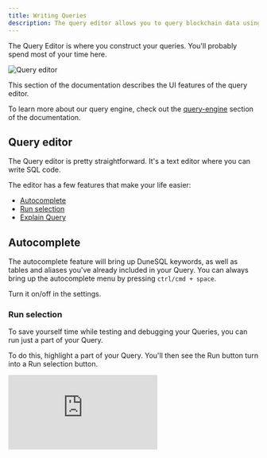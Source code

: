 ```yaml
---
title: Writing Queries
description: The query editor allows you to query blockchain data using DuneSQL.
---
```


The Query Editor is where you construct your queries. You'll probably spend most of your time here.

![Query editor](web-app/query-editor/images/query-window/query-window.png)

This section of the documentation describes the UI features of the query editor.

To learn more about our query engine, check out the [query-engine](query-engine/index.mdx) section of the documentation.



## Query editor

The Query editor is pretty straightforward. It's a text editor where you can write SQL code.

The editor has a few features that make your life easier:

- [Autocomplete](#autocomplete)
- [Run selection](#run-selection)
- [Explain Query](#explain-query)


## Autocomplete

The autocomplete feature will bring up DuneSQL keywords, as well as tables and aliases you've already included in your Query.
You can always bring up the autocomplete menu by pressing `ctrl/cmd + space`.

Turn it on/off in the settings.

### Run selection

To save yourself time while testing and debugging your Queries, you can run just a part of your Query.

To do this, highlight a part of your Query. You'll then see the Run button turn into a Run selection button.

<div
  style={{
    position: "relative",
    paddingBottom: "calc(67.66666666666666% + 41px)",
    height: 0
  }}
>
  <iframe
    src="https://demo.arcade.software/Jb2fyuNXBUSLAcMyAOsH?embed"
    frameBorder={0}
    loading="lazy"
    webkitallowfullscreen=""
    mozallowfullscreen=""
    allowFullScreen=""
    style={{
      position: "absolute",
      top: 0,
      left: 0,
      width: "100%",
      height: "100%",
      colorScheme: "light"
    }}
    title="Dune"
  />
</div>

### Explain Query

The explain query feature utilizes ChatGPT4 to explain your query in plain English. It's a great way to get a quick overview of what your query does.

Simply click the explain query button to see a GPT4 generated explanation of the query.

![Explain query](/web-app/query-editor/images/query-window/explain-query.jpeg)


### Shortcuts

Here are a handful of shortcuts to make crafting Queries easier:

| Shortcut      | Action                         |
| ------------- | ------------------------------ |
| ctrl + enter  | execute the Query              |
| ctrl + # or / | comments out the selected code |
| ctrl + space  | brings up a list of keywords   |
| crtl + z      | undoes your last changes       |
| ctrl + y      | redoes your last changes       |
| ctrl + f      | search for keywords            |
| ctrl + h      | search and replace keywords    |

_These shortcuts work on US/UK Keyboards and might vary based on the language setting on your device._

## Query results

The Query results are displayed in a table below the Query editor.

You can sort the results by clicking on the column headers. Click once to sort ascending, click again to sort descending.
Results are paginated, so you can click through the pages to see more results. Each page shows 25 results.

You can full text search the results by using the search bar below the results table.

You can format the results according to the rules laid out in the [tables section](web-app/visualizations/tables) of the documentation.

<div
  style={{
    position: "relative",
    paddingBottom: "calc(50.67708333333333% + 41px)",
    height: 0
  }}
>
  <iframe
    src="https://demo.arcade.software/FrOeNaAh5HBsESAvGUGm?embed"
    frameBorder={0}
    loading="lazy"
    webkitallowfullscreen=""
    mozallowfullscreen=""
    allowFullScreen=""
    style={{
      position: "absolute",
      top: 0,
      left: 0,
      width: "100%",
      height: "100%",
      colorScheme: "light"
    }}
    title="Net flow of stake ETH last 7 days"
  />
</div>

